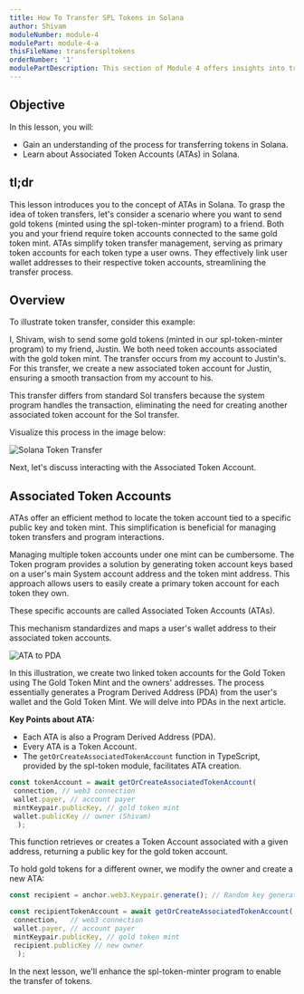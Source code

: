 ```yaml
---
title: How To Transfer SPL Tokens in Solana
author: Shivam
moduleNumber: module-4
modulePart: module-4-a
thisFileName: transferspltokens
orderNumber: '1'
modulePartDescription: This section of Module 4 offers insights into transferring various tokens within the Solana ecosystem, emphasizing the understanding of Associated Token Accounts (ATAs) and their role in composability.
---
```


## Objective

In this lesson, you will:

- Gain an understanding of the process for transferring tokens in Solana.
- Learn about Associated Token Accounts (ATAs) in Solana.

## tl;dr

This lesson introduces you to the concept of ATAs in Solana. To grasp the idea of token transfers, let's consider a scenario where you want to send gold tokens (minted using the spl-token-minter program) to a friend. Both you and your friend require token accounts connected to the same gold token mint. ATAs simplify token transfer management, serving as primary token accounts for each token type a user owns. They effectively link user wallet addresses to their respective token accounts, streamlining the transfer process.

## Overview

To illustrate token transfer, consider this example:

I, Shivam, wish to send some gold tokens (minted in our spl-token-minter program) to my friend, Justin. We both need token accounts associated with the gold token mint. The transfer occurs from my account to Justin's. For this transfer, we create a new associated token account for Justin, ensuring a smooth transaction from my account to his.

This transfer differs from standard Sol transfers because the system program handles the transaction, eliminating the need for creating another associated token account for the Sol transfer.

Visualize this process in the image below:

![Solana Token Transfer](/moduleimages/all_token.jpeg)

Next, let's discuss interacting with the Associated Token Account.

## Associated Token Accounts

ATAs offer an efficient method to locate the token account tied to a specific public key and token mint. This simplification is beneficial for managing token transfers and program interactions.

Managing multiple token accounts under one mint can be cumbersome. The Token program provides a solution by generating token account keys based on a user's main System account address and the token mint address. This approach allows users to easily create a primary token account for each token they own.

These specific accounts are called Associated Token Accounts (ATAs).

This mechanism standardizes and maps a user's wallet address to their associated token accounts.

![ATA to PDA](/moduleimages/ataTopda.jpeg)

In this illustration, we create two linked token accounts for the Gold Token using The Gold Token Mint and the owners' addresses. The process essentially generates a Program Derived Address (PDA) from the user's wallet and the Gold Token Mint. We will delve into PDAs in the next article.

**Key Points about ATA:**

- Each ATA is also a Program Derived Address (PDA).
- Every ATA is a Token Account.
- The `getOrCreateAssociatedTokenAccount` function in TypeScript, provided by the spl-token module, facilitates ATA creation.

```typescript
const tokenAccount = await getOrCreateAssociatedTokenAccount(
 connection, // web3 connection
 wallet.payer, // account payer
 mintKeypair.publicKey, // gold token mint
 wallet.publicKey // owner (Shivam)
  );
```

This function retrieves or creates a Token Account associated with a given address, returning a public key for the gold token account.

To hold gold tokens for a different owner, we modify the owner and create a new ATA:

```typescript
const recipient = anchor.web3.Keypair.generate(); // Random key generator

const recipientTokenAccount = await getOrCreateAssociatedTokenAccount(
 connection,   // web3 connection
 wallet.payer, // account payer
 mintKeypair.publicKey, // gold token mint
 recipient.publicKey // new owner
  );
```

In the next lesson, we'll enhance the spl-token-minter program to enable the transfer of tokens.